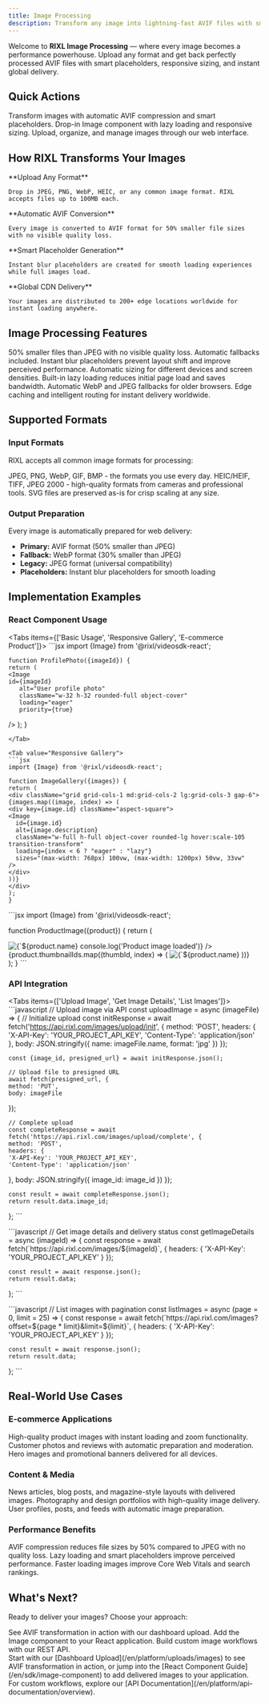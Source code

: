 ```yaml
---
title: Image Processing
description: Transform any image into lightning-fast AVIF files with smart placeholders, responsive delivery, and global CDN distribution.
---
```




Welcome to **RIXL Image Processing** — where every image becomes a performance powerhouse. Upload any format and get back perfectly processed AVIF files with smart placeholders, responsive sizing, and instant global delivery.

## Quick Actions

<Columns cols={3}>
  <Card
    title="Upload Images"
    href="/en/platform/uploads/images"
    icon="upload"
  >
    Transform images with automatic AVIF compression and smart placeholders.
  </Card>
  <Card
    title="React Component"
    href="/en/sdk/image-component"
    icon="layers"
  >
    Drop-in Image component with lazy loading and responsive sizing.
  </Card>
  <Card
    title="Dashboard Management"
    href="/en/platform/dashboard/media/overview"
    icon="monitor"
  >
    Upload, organize, and manage images through our web interface.
  </Card>
</Columns>

## How RIXL Transforms Your Images

<Steps>
  <Step>
    **Upload Any Format**

    Drop in JPEG, PNG, WebP, HEIC, or any common image format. RIXL accepts files up to 100MB each.
  </Step>

  <Step>
    **Automatic AVIF Conversion**

    Every image is converted to AVIF format for 50% smaller file sizes with no visible quality loss.
  </Step>

  <Step>
    **Smart Placeholder Generation**

    Instant blur placeholders are created for smooth loading experiences while full images load.
  </Step>

  <Step>
    **Global CDN Delivery**

    Your images are distributed to 200+ edge locations worldwide for instant loading anywhere.
  </Step>
</Steps>

## Image Processing Features

<Columns cols={3}>
  <Card title="AVIF Transformation" icon="zap">
    50% smaller files than JPEG with no visible quality loss. Automatic fallbacks included.
  </Card>
  <Card title="Smart Placeholders" icon="eye">
    Instant blur placeholders prevent layout shift and improve perceived performance.
  </Card>
  <Card title="Responsive Delivery" icon="smartphone">
    Automatic sizing for different devices and screen densities.
  </Card>
  <Card title="Lazy Loading" icon="clock">
    Built-in lazy loading reduces initial page load and saves bandwidth.
  </Card>
  <Card title="Format Fallbacks" icon="shield">
    Automatic WebP and JPEG fallbacks for older browsers.
  </Card>
  <Card title="Global CDN" icon="globe">
    Edge caching and intelligent routing for instant delivery worldwide.
  </Card>
</Columns>

## Supported Formats

### Input Formats
RIXL accepts all common image formats for processing:

<Columns cols={3}>
  <Card title="Common Formats" icon="image">
    JPEG, PNG, WebP, GIF, BMP - the formats you use every day.
  </Card>
  <Card title="Professional Formats" icon="camera">
    HEIC/HEIF, TIFF, JPEG 2000 - high-quality formats from cameras and professional tools.
  </Card>
  <Card title="Vector Graphics" icon="layers">
    SVG files are preserved as-is for crisp scaling at any size.
  </Card>
</Columns>

### Output Preparation
Every image is automatically prepared for web delivery:

- **Primary:** AVIF format (50% smaller than JPEG)
- **Fallback:** WebP format (30% smaller than JPEG)
- **Legacy:** JPEG format (universal compatibility)
- **Placeholders:** Instant blur placeholders for smooth loading

## Implementation Examples

### React Component Usage

<Tabs items={['Basic Usage', 'Responsive Gallery', 'E-commerce Product']}>
  <Tab value="Basic Usage">
    ```jsx
    import {Image} from '@rixl/videosdk-react';

    function ProfilePhoto({imageId}) {
    return (
    <Image
    id={imageId}
       alt="User profile photo"
       className="w-32 h-32 rounded-full object-cover"
       loading="eager"
       priority={true}
  />
  );
  }
  ```
</Tab>

<Tab value="Responsive Gallery">
  ```jsx
  import {Image} from '@rixl/videosdk-react';

  function ImageGallery({images}) {
  return (
  <div className="grid grid-cols-1 md:grid-cols-2 lg:grid-cols-3 gap-6">
{images.map((image, index) => (
  <div key={image.id} className="aspect-square">
  <Image
    id={image.id}
    alt={image.description}
    className="w-full h-full object-cover rounded-lg hover:scale-105 transition-transform"
    loading={index < 6 ? "eager" : "lazy"}
    sizes="(max-width: 768px) 100vw, (max-width: 1200px) 50vw, 33vw"
  />
</div>
))}
</div>
);
}
```
</Tab>

<Tab value="E-commerce Product">
  ```jsx
  import {Image} from '@rixl/videosdk-react';

  function ProductImage({product}) {
  return (
  <div className="product-image-container">
  <Image
  id={product.mainImageId}
     alt={`${product.name} - main product image`}
     className="w-full h-96 object-cover rounded-lg"
     priority={true}
     sizes="(max-width: 768px) 100vw, 50vw"
     onLoad={() => console.log('Product image loaded')}
/>

<div className="flex gap-2 mt-4">
  {product.thumbnailIds.map((thumbId, index) => (
    <Image
      key={thumbId}
      id={thumbId}
      alt={`${product.name} - view ${index + 1}`}
      className="w-16 h-16 object-cover rounded cursor-pointer hover:opacity-75"
      loading="lazy"
    />
  ))}
</div>
</div>
);
}
```
</Tab>
</Tabs>

### API Integration

<Tabs items={['Upload Image', 'Get Image Details', 'List Images']}>
  <Tab value="Upload Image">
    ```javascript
    // Upload image via API
    const uploadImage = async (imageFile) => {
    // Initialize upload
    const initResponse = await fetch('https://api.rixl.com/images/upload/init', {
    method: 'POST',
    headers: {
    'X-API-Key': 'YOUR_PROJECT_API_KEY',
    'Content-Type': 'application/json'
  },
    body: JSON.stringify({
    name: imageFile.name,
    format: 'jpg'
  })
  });

    const {image_id, presigned_url} = await initResponse.json();

    // Upload file to presigned URL
    await fetch(presigned_url, {
    method: 'PUT',
    body: imageFile
  });

    // Complete upload
    const completeResponse = await fetch('https://api.rixl.com/images/upload/complete', {
    method: 'POST',
    headers: {
    'X-API-Key': 'YOUR_PROJECT_API_KEY',
    'Content-Type': 'application/json'
  },
    body: JSON.stringify({
    image_id: image_id
  })
  });

    const result = await completeResponse.json();
    return result.data.image_id;
  };
    ```
  </Tab>

  <Tab value="Get Image Details">
    ```javascript
    // Get image details and delivery status
    const getImageDetails = async (imageId) => {
    const response = await fetch(`https://api.rixl.com/images/${imageId}`, {
    headers: {
    'X-API-Key': 'YOUR_PROJECT_API_KEY'
  }
  });

    const result = await response.json();
    return result.data;
  };
    ```
  </Tab>

  <Tab value="List Images">
    ```javascript
    // List images with pagination
    const listImages = async (page = 0, limit = 25) => {
    const response = await fetch(`https://api.rixl.com/images?offset=${page * limit}&limit=${limit}`, {
    headers: {
    'X-API-Key': 'YOUR_PROJECT_API_KEY'
  }
  });

    const result = await response.json();
    return result.data;
  };
    ```
  </Tab>
</Tabs>

## Real-World Use Cases

### E-commerce Applications

<Columns cols={3}>
  <Card title="Product Galleries" icon="shopping-cart">
    High-quality product images with instant loading and zoom functionality.
  </Card>
  <Card title="User-Generated Content" icon="users">
    Customer photos and reviews with automatic preparation and moderation.
  </Card>
  <Card title="Category Banners" icon="layout">
    Hero images and promotional banners delivered for all devices.
  </Card>
</Columns>

### Content & Media

<Columns cols={3}>
  <Card title="Editorial Content" icon="file-text">
    News articles, blog posts, and magazine-style layouts with delivered images.
  </Card>
  <Card title="Portfolio Websites" icon="camera">
    Photography and design portfolios with high-quality image delivery.
  </Card>
  <Card title="Social Platforms" icon="users">
    User profiles, posts, and feeds with automatic image preparation.
  </Card>
</Columns>

### Performance Benefits

<Columns cols={3}>
  <Card title="50% Smaller Files" icon="zap">
    AVIF compression reduces file sizes by 50% compared to JPEG with no quality loss.
  </Card>
  <Card title="Faster Page Loads" icon="clock">
    Lazy loading and smart placeholders improve perceived performance.
  </Card>
  <Card title="Better SEO" icon="trending-up">
    Faster loading images improve Core Web Vitals and search rankings.
  </Card>
</Columns>

## What's Next?

Ready to deliver your images? Choose your approach:

<Columns cols={3}>
  <Card
    title="Upload Your First Image"
    href="/en/platform/uploads/images"
    icon="upload"
  >
    See AVIF transformation in action with our dashboard upload.
  </Card>
  <Card
    title="React Integration"
    href="/en/sdk/image-component"
    icon="layers"
  >
    Add the Image component to your React application.
  </Card>
  <Card
    title="API Implementation"
    href="/en/platform/api-documentation/overview"
    icon="code"
  >
    Build custom image workflows with our REST API.
  </Card>
</Columns>

<div className="mt-12">
  <Callout type="tip" title="Ready to see the difference?">
    Start with our [Dashboard Upload](/en/platform/uploads/images) to see AVIF transformation in action, or jump into the
    [React Component Guide](/en/sdk/image-component) to add delivered images to your application. For custom workflows,
    explore our [API Documentation](/en/platform/api-documentation/overview).
  </Callout>
</div>
